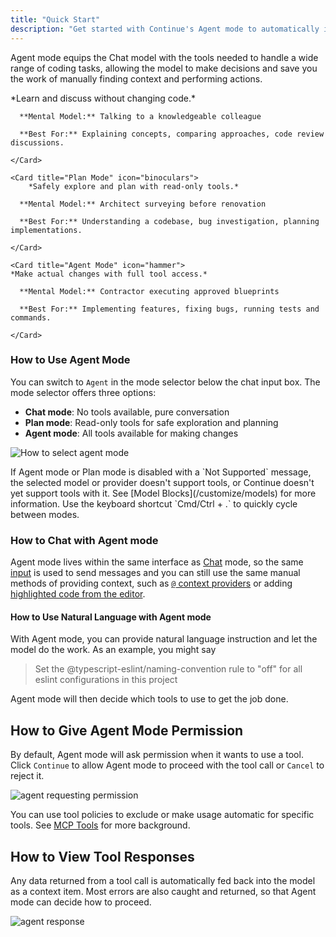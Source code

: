 ```yaml
---
title: "Quick Start"
description: "Get started with Continue's Agent mode to automatically implement code changes, fix bugs, and run commands using AI-powered tools that can modify your codebase based on natural language instructions"
---
```


Agent mode equips the Chat model with the tools needed to handle a wide range of coding tasks, allowing the model to make decisions and save you the work of manually finding context and performing actions.

<Accordion title="Learn how to choose the right mode" icon="lightbulb">
  <Columns cols={3}>
    <Card title="Chat Mode" icon="comments">
      *Learn and discuss without changing code.*

      **Mental Model:** Talking to a knowledgeable colleague

      **Best For:** Explaining concepts, comparing approaches, code review discussions.

    </Card>

    <Card title="Plan Mode" icon="binoculars">
        *Safely explore and plan with read-only tools.*

      **Mental Model:** Architect surveying before renovation

      **Best For:** Understanding a codebase, bug investigation, planning implementations.

    </Card>

    <Card title="Agent Mode" icon="hammer">
    *Make actual changes with full tool access.*

      **Mental Model:** Contractor executing approved blueprints

      **Best For:** Implementing features, fixing bugs, running tests and commands.

    </Card>

  </Columns>  
</Accordion>

### How to Use Agent Mode

You can switch to `Agent` in the mode selector below the chat input box. The mode selector offers three options:

- **Chat mode**: No tools available, pure conversation
- **Plan mode**: Read-only tools for safe exploration and planning
- **Agent mode**: All tools available for making changes

![How to select agent mode](/images/mode-select-agent.png)

<Info>
  If Agent mode or Plan mode is disabled with a `Not Supported` message, the selected
  model or provider doesn't support tools, or Continue doesn't yet support tools
  with it. See [Model Blocks](/customize/models) for more information.
</Info>

<Tip>
  Use the keyboard shortcut `Cmd/Ctrl + .` to quickly cycle between modes.
</Tip>

### How to Chat with Agent mode

Agent mode lives within the same interface as [Chat](/ide-extensions/chat/how-it-works) mode, so the same [input](/ide-extensions/chat/quick-start#how-to-start-a-conversation) is used to send messages and you can still use the same manual methods of providing context, such as [`@` context providers](/ide-extensions/chat/quick-start#how-to-use--for-additional-context) or adding [highlighted code from the editor](/ide-extensions/chat/quick-start#how-to-include-code-context).

#### How to Use Natural Language with Agent mode

With Agent mode, you can provide natural language instruction and let the model do the work. As an example, you might say

> Set the @typescript-eslint/naming-convention rule to "off" for all eslint configurations in this project

Agent mode will then decide which tools to use to get the job done.

## How to Give Agent Mode Permission

By default, Agent mode will ask permission when it wants to use a tool. Click `Continue` to allow Agent mode to proceed with the tool call or `Cancel` to reject it.

![agent requesting permission](/images/ide-extensions/agent/images/agent-permission-c150919a5c43eb4f55d9d4a46ef8b2d6.png)

You can use tool policies to exclude or make usage automatic for specific tools. See [MCP Tools](/customize/mcp-tools) for more background.

## How to View Tool Responses

Any data returned from a tool call is automatically fed back into the model as a context item. Most errors are also caught and returned, so that Agent mode can decide how to proceed.

![agent response](/images/ide-extensions/agent/images/agent-response-c7287c82aac93fb4376f9d85b352b2d7.png)
